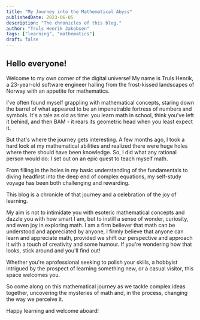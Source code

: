 ```yaml
---
title: "My Journey into the Mathematical Abyss"
publishedDate: 2023-06-05
description: "The chronicles of this blog."
author: "Truls Henrik Jakobsen"
tags: ["learning", "mathematics"]
draft: false
---
```


## Hello everyone!

Welcome to my own corner of the digital universe! My name is Truls Henrik,
a 23-year-old software engineer hailing from the frost-kissed landscapes of Norway with an appetite for mathematics.

I've often found myself grappling with mathematical concepts,
staring down the barrel of what appeared to be an impenetrable fortress of numbers and symbols.
It's a tale as old as time: you learn math in school,
think you've left it behind, and then BAM - it rears its geometric head when you least expect it.

But that's where the journey gets interesting.
A few months ago, I took a hard look at my mathematical abilities and realized there were huge holes where there should have been knowledge.
So, I did what any rational person would do: I set out on an epic quest to teach myself math.

From filling in the holes in my basic understanding of the fundamentals to diving headfirst into the deep end of complex equations,
my self-study voyage has been both challenging and rewarding.

This blog is a chronicle of that journey and a celebration of the joy of learning.

My aim is not to intimidate you with esoteric mathematical concepts and dazzle you with how smart I am,
but to instill a sense of wonder, curiosity, and even joy in exploring math.
I am a firm believer that math can be understood and appreciated by anyone,
I firmly believe that anyone can learn and appreciate math,
provided we shift our perspective and approach it with a touch of creativity and some humour.
If you're wondering how that looks, stick around and you'll find out!

Whether you're aprofessional seeking to polish your skills,
a hobbyist intrigued by the prospect of learning something new,
or a casual visitor, this space welcomes you.

So come along on this mathematical journey as we tackle complex ideas together,
uncovering the mysteries of math and, in the process, changing the way we perceive it.

Happy learning and welcome aboard!
